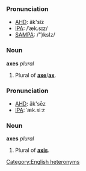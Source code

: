 ===Pronunciation===
*[[AHD]]: ăk'sĭz
*[[IPA]]: /ˈæk.sɪz/
*[[SAMPA]]: /"}ksIz/

===Noun===
'''axes''' ''plural''

#Plural of '''[[axe]]'''/'''[[ax]]'''.

===Pronunciation===
*[[AHD]]: ăk'sēz
*[[IPA]]: ˈæk.siːz

===Noun===
'''axes''' ''plural''

#Plural of '''[[axis]]'''.

[[Category:English heteronyms]]
